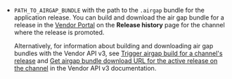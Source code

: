 * `PATH_TO_AIRGAP_BUNDLE` with the path to the `.airgap` bundle for the application release. You can build and download the air gap bundle for a release in the [Vendor Portal](https://vendor.replicated.com) on the **Release history** page for the channel where the release is promoted.

     Alternatively, for information about building and downloading air gap bundles with the Vendor API v3, see [Trigger airgap build for a channel's release](https://replicated-vendor-api.readme.io/reference/channelreleaseairgapbuild) and [Get airgap bundle download URL for the active release on the channel](https://replicated-vendor-api.readme.io/reference/channelreleaseairgapbundleurl) in the Vendor API v3 documentation.